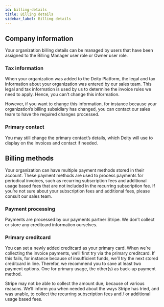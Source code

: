 ```yaml
---
id: billing-details
title: Billing details
sidebar_label: Billing details
---
```

## Company information
Your organization billing details can be managed by users that have been assigned to the Billing Manager user role or Owner user role. 

### Tax information
When your organization was added to the Deity Platform, the legal and tax information about your organization was entered by our sales team. This legal and tax information is used by us to determine the invoice rules we need to apply. Hence, you can't change this information.

However, if you want to change this information, for instance because your organization’s billing subsidiary has changed, you can contact our sales team to have the required changes processed.

### Primary contact
You may still change the primary contact’s details, which Deity will use to display on the invoices and contact if needed.

## Billing methods
Your organization can have multiple payment methods stored in their account. These payment methods are used to process payments for periodical invoices, such as recurring subscription fees and additional usage based fees that are not included in the recurring subscription fee. If you’re not sure about your subscription fees and additional fees, please consult our sales team. 

### Payment processing
Payments are processed by our payments partner Stripe. We don’t collect or store any creditcard information ourselves. 

### Primary creditcard
You can set a newly added creditcard as your primary card. When we’re collecting the invoice payments, we’ll first try via the primary creditcard. If this fails, for instance because of insufficient funds, we’ll try the next stored creditcard in line. Therefor, we recommend you to save at least two payment options. One for primary usage, the other(s) as back-up payment method.

Stripe may not be able to collect the amount due, because of various reasons. We’ll inform you when needed about the ways Stripe has tried, and was unable, to collect the recurring subscription fees and / or additional usage based fees.
